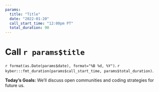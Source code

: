 ```yaml
---
params:
  title: "Title"
  date: "2022-01-20"
  call_start_time: "12:00pm PT"
  total_duration: 90
---
```


# Call `r params$title`
`r format(as.Date(params$date), format="%B %d, %Y")`. `r kyber:::fmt_duration(params$call_start_time, params$total_duration)`.

**Today's Goals:** We’ll discuss open communities and coding strategies for future us. 
